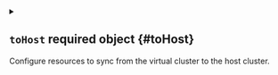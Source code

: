 
<details className="config-field" data-expandable="true">
<summary>

## `toHost` <span className="config-field-required" data-required="false">required</span> <span className="config-field-type">object</span> <span className="config-field-default"></span> <span className="config-field-enum"></span> {#toHost}

Configure resources to sync from the virtual cluster to the host cluster.

</summary>




<details className="config-field" data-expandable="true">
<summary>

### `pods` <span className="config-field-required" data-required="false">required</span> <span className="config-field-type">object</span> <span className="config-field-default"></span> <span className="config-field-enum"></span> {#toHost-pods}

Pods defines if pods created within the virtual cluster should get synced to the host cluster.

</summary>




<details className="config-field" data-expandable="false" open>
<summary>

#### `enabled` <span className="config-field-required" data-required="false">required</span> <span className="config-field-type">boolean</span> <span className="config-field-default">true</span> <span className="config-field-enum"></span> {#toHost-pods-enabled}

Enabled defines if pod syncing should be enabled.

</summary>



</details>



<details className="config-field" data-expandable="false" open>
<summary>

#### `translateImage` <span className="config-field-required" data-required="false">required</span> <span className="config-field-type">object</span> <span className="config-field-default">&#123;&#125;</span> <span className="config-field-enum"></span> {#toHost-pods-translateImage}

TranslateImage maps an image to another image that should be used instead. For example this can be used to rewrite
a certain image that is used within the virtual cluster to be another image on the host cluster

</summary>



</details>



<details className="config-field" data-expandable="false" open>
<summary>

#### `enforceTolerations` <span className="config-field-required" data-required="false">required</span> <span className="config-field-type">string[]</span> <span className="config-field-default">&#91;&#93;</span> <span className="config-field-enum"></span> {#toHost-pods-enforceTolerations}

EnforceTolerations will add the specified tolerations to all pods synced by the virtual cluster.

</summary>



</details>



<details className="config-field" data-expandable="false" open>
<summary>

#### `useSecretsForSATokens` <span className="config-field-required" data-required="false">required</span> <span className="config-field-type">boolean</span> <span className="config-field-default">false</span> <span className="config-field-enum"></span> {#toHost-pods-useSecretsForSATokens}

UseSecretsForSATokens will use secrets to save the generated service account tokens by virtual cluster instead of using a
pod annotation.

</summary>



</details>



<details className="config-field" data-expandable="false" open>
<summary>

#### `runtimeClassName` <span className="config-field-required" data-required="false">required</span> <span className="config-field-type">string</span> <span className="config-field-default"></span> <span className="config-field-enum"></span> {#toHost-pods-runtimeClassName}

RuntimeClassName is the runtime class to set for synced pods.

</summary>



</details>



<details className="config-field" data-expandable="false" open>
<summary>

#### `priorityClassName` <span className="config-field-required" data-required="false">required</span> <span className="config-field-type">string</span> <span className="config-field-default"></span> <span className="config-field-enum"></span> {#toHost-pods-priorityClassName}

PriorityClassName is the priority class to set for synced pods.

</summary>



</details>



<details className="config-field" data-expandable="true">
<summary>

#### `rewriteHosts` <span className="config-field-required" data-required="false">required</span> <span className="config-field-type">object</span> <span className="config-field-default"></span> <span className="config-field-enum"></span> {#toHost-pods-rewriteHosts}

RewriteHosts is a special option needed to rewrite statefulset containers to allow the correct FQDN. virtual cluster will add
a small container to each stateful set pod that will initially rewrite the /etc/hosts file to match the FQDN expected by
the virtual cluster.

</summary>




<details className="config-field" data-expandable="false" open>
<summary>

##### `enabled` <span className="config-field-required" data-required="false">required</span> <span className="config-field-type">boolean</span> <span className="config-field-default">true</span> <span className="config-field-enum"></span> {#toHost-pods-rewriteHosts-enabled}

Enabled specifies if rewriting stateful set pods should be enabled.

</summary>



</details>



<details className="config-field" data-expandable="true">
<summary>

##### `initContainer` <span className="config-field-required" data-required="false">required</span> <span className="config-field-type">object</span> <span className="config-field-default"></span> <span className="config-field-enum"></span> {#toHost-pods-rewriteHosts-initContainer}

InitContainer holds extra options for the init container used by vCluster to rewrite the FQDN for stateful set pods.

</summary>




<details className="config-field" data-expandable="true">
<summary>

##### `image` <span className="config-field-required" data-required="false">required</span> <span className="config-field-type">object</span> <span className="config-field-default"></span> <span className="config-field-enum"></span> {#toHost-pods-rewriteHosts-initContainer-image}

Image is the image virtual cluster should use to rewrite this FQDN.

</summary>




<details className="config-field" data-expandable="false" open>
<summary>

##### `registry` <span className="config-field-required" data-required="false">required</span> <span className="config-field-type">string</span> <span className="config-field-default">mirror.gcr.io</span> <span className="config-field-enum"></span> {#toHost-pods-rewriteHosts-initContainer-image-registry}

Registry is the registry of the container image, e.g. my-registry.com or ghcr.io. This setting can be globally
overridden via the controlPlane.advanced.defaultImageRegistry option. Empty means docker hub.

</summary>



</details>



<details className="config-field" data-expandable="false" open>
<summary>

##### `repository` <span className="config-field-required" data-required="false">required</span> <span className="config-field-type">string</span> <span className="config-field-default">library/alpine</span> <span className="config-field-enum"></span> {#toHost-pods-rewriteHosts-initContainer-image-repository}

Repository is the repository of the container image, e.g. my-repo/my-image

</summary>



</details>



<details className="config-field" data-expandable="false" open>
<summary>

##### `tag` <span className="config-field-required" data-required="false">required</span> <span className="config-field-type">string</span> <span className="config-field-default">3.20</span> <span className="config-field-enum"></span> {#toHost-pods-rewriteHosts-initContainer-image-tag}

Tag is the tag of the container image, and is the default version.

</summary>



</details>


</details>



<details className="config-field" data-expandable="true">
<summary>

##### `resources` <span className="config-field-required" data-required="false">required</span> <span className="config-field-type">object</span> <span className="config-field-default"></span> <span className="config-field-enum"></span> {#toHost-pods-rewriteHosts-initContainer-resources}

Resources are the resources that should be assigned to the init container for each stateful set init container.

</summary>




<details className="config-field" data-expandable="false" open>
<summary>

##### `limits` <span className="config-field-required" data-required="false">required</span> <span className="config-field-type">object</span> <span className="config-field-default">map&#91;cpu:30m memory:64Mi&#93;</span> <span className="config-field-enum"></span> {#toHost-pods-rewriteHosts-initContainer-resources-limits}

Limits are resource limits for the container

</summary>



</details>



<details className="config-field" data-expandable="false" open>
<summary>

##### `requests` <span className="config-field-required" data-required="false">required</span> <span className="config-field-type">object</span> <span className="config-field-default">map&#91;cpu:30m memory:64Mi&#93;</span> <span className="config-field-enum"></span> {#toHost-pods-rewriteHosts-initContainer-resources-requests}

Requests are minimal resources that will be consumed by the container

</summary>



</details>


</details>


</details>


</details>



<details className="config-field" data-expandable="true">
<summary>

#### `patches` <span className="config-field-required" data-required="false">required</span> <span className="config-field-type">object[]</span> <span className="config-field-default"></span> <span className="config-field-enum"></span> {#toHost-pods-patches}

Patches patch the resource according to the provided specification.

</summary>




<details className="config-field" data-expandable="false" open>
<summary>

##### `path` <span className="config-field-required" data-required="false">required</span> <span className="config-field-type">string</span> <span className="config-field-default"></span> <span className="config-field-enum"></span> {#toHost-pods-patches-path}

Path is the path within the patch to target. If the path is not found within the patch, the patch is not applied.

</summary>



</details>



<details className="config-field" data-expandable="false" open>
<summary>

##### `expression` <span className="config-field-required" data-required="false">required</span> <span className="config-field-type">string</span> <span className="config-field-default"></span> <span className="config-field-enum"></span> {#toHost-pods-patches-expression}

Expression transforms the value according to the given JavaScript expression.

</summary>



</details>



<details className="config-field" data-expandable="false" open>
<summary>

##### `reverseExpression` <span className="config-field-required" data-required="false">required</span> <span className="config-field-type">string</span> <span className="config-field-default"></span> <span className="config-field-enum"></span> {#toHost-pods-patches-reverseExpression}

ReverseExpression transforms the value according to the given JavaScript expression.

</summary>



</details>



<details className="config-field" data-expandable="true">
<summary>

##### `reference` <span className="config-field-required" data-required="false">required</span> <span className="config-field-type">object</span> <span className="config-field-default"></span> <span className="config-field-enum"></span> {#toHost-pods-patches-reference}

Reference treats the path value as a reference to another object and will rewrite it based on the chosen mode
automatically. In single-namespace mode this will translate the name to "vxxxxxxxxx" to avoid conflicts with
other names, in multi-namespace mode this will not translate the name.

</summary>




<details className="config-field" data-expandable="false" open>
<summary>

##### `apiVersion` <span className="config-field-required" data-required="false">required</span> <span className="config-field-type">string</span> <span className="config-field-default"></span> <span className="config-field-enum"></span> {#toHost-pods-patches-reference-apiVersion}

APIVersion is the apiVersion of the referenced object.

</summary>



</details>



<details className="config-field" data-expandable="false" open>
<summary>

##### `apiVersionPath` <span className="config-field-required" data-required="false">required</span> <span className="config-field-type">string</span> <span className="config-field-default"></span> <span className="config-field-enum"></span> {#toHost-pods-patches-reference-apiVersionPath}

APIVersionPath is optional relative path to use to determine the kind. If APIVersionPath is not found, will fallback to apiVersion.

</summary>



</details>



<details className="config-field" data-expandable="false" open>
<summary>

##### `kind` <span className="config-field-required" data-required="false">required</span> <span className="config-field-type">string</span> <span className="config-field-default"></span> <span className="config-field-enum"></span> {#toHost-pods-patches-reference-kind}

Kind is the kind of the referenced object.

</summary>



</details>



<details className="config-field" data-expandable="false" open>
<summary>

##### `kindPath` <span className="config-field-required" data-required="false">required</span> <span className="config-field-type">string</span> <span className="config-field-default"></span> <span className="config-field-enum"></span> {#toHost-pods-patches-reference-kindPath}

KindPath is the optional relative path to use to determine the kind. If KindPath is not found, will fallback to kind.

</summary>



</details>



<details className="config-field" data-expandable="false" open>
<summary>

##### `namePath` <span className="config-field-required" data-required="false">required</span> <span className="config-field-type">string</span> <span className="config-field-default"></span> <span className="config-field-enum"></span> {#toHost-pods-patches-reference-namePath}

NamePath is the optional relative path to the reference name within the object.

</summary>



</details>



<details className="config-field" data-expandable="false" open>
<summary>

##### `namespacePath` <span className="config-field-required" data-required="false">required</span> <span className="config-field-type">string</span> <span className="config-field-default"></span> <span className="config-field-enum"></span> {#toHost-pods-patches-reference-namespacePath}

NamespacePath is the optional relative path to the reference namespace within the object. If omitted or not found, namespacePath equals to the
metadata.namespace path of the object.

</summary>



</details>


</details>



<details className="config-field" data-expandable="true">
<summary>

##### `labels` <span className="config-field-required" data-required="false">required</span> <span className="config-field-type">object</span> <span className="config-field-default"></span> <span className="config-field-enum"></span> {#toHost-pods-patches-labels}

Labels treats the path value as a labels selector.

</summary>



</details>


</details>



<details className="config-field" data-expandable="true">
<summary>

#### `hybridScheduling` <span className="config-field-required" data-required="false">required</span> <span className="config-field-type">object</span> <span className="config-field-default"></span> <span className="config-field-enum"></span> {#toHost-pods-hybridScheduling}

HybridScheduling is used to enable and configure hybrid scheduling for pods in the virtual cluster.

</summary>




<details className="config-field" data-expandable="false" open>
<summary>

##### `enabled` <span className="config-field-required" data-required="false">required</span> <span className="config-field-type">boolean</span> <span className="config-field-default">false</span> <span className="config-field-enum"></span> {#toHost-pods-hybridScheduling-enabled}

Enabled specifies if hybrid scheduling is enabled.

</summary>



</details>



<details className="config-field" data-expandable="false" open>
<summary>

##### `hostSchedulers` <span className="config-field-required" data-required="false">required</span> <span className="config-field-type">string[]</span> <span className="config-field-default">&#91;&#93;</span> <span className="config-field-enum"></span> {#toHost-pods-hybridScheduling-hostSchedulers}

HostSchedulers is a list of schedulers that are deployed on the host cluster.

</summary>



</details>


</details>


</details>



<details className="config-field" data-expandable="true">
<summary>

### `secrets` <span className="config-field-required" data-required="false">required</span> <span className="config-field-type">object</span> <span className="config-field-default"></span> <span className="config-field-enum"></span> {#toHost-secrets}

Secrets defines if secrets created within the virtual cluster should get synced to the host cluster.

</summary>




<details className="config-field" data-expandable="false" open>
<summary>

#### `enabled` <span className="config-field-required" data-required="false">required</span> <span className="config-field-type">boolean</span> <span className="config-field-default">true</span> <span className="config-field-enum"></span> {#toHost-secrets-enabled}

Enabled defines if this option should be enabled.

</summary>



</details>



<details className="config-field" data-expandable="false" open>
<summary>

#### `all` <span className="config-field-required" data-required="false">required</span> <span className="config-field-type">boolean</span> <span className="config-field-default">false</span> <span className="config-field-enum"></span> {#toHost-secrets-all}

All defines if all resources of that type should get synced or only the necessary ones that are needed.

</summary>



</details>



<details className="config-field" data-expandable="true">
<summary>

#### `patches` <span className="config-field-required" data-required="false">required</span> <span className="config-field-type">object[]</span> <span className="config-field-default"></span> <span className="config-field-enum"></span> {#toHost-secrets-patches}

Patches patch the resource according to the provided specification.

</summary>




<details className="config-field" data-expandable="false" open>
<summary>

##### `path` <span className="config-field-required" data-required="false">required</span> <span className="config-field-type">string</span> <span className="config-field-default"></span> <span className="config-field-enum"></span> {#toHost-secrets-patches-path}

Path is the path within the patch to target. If the path is not found within the patch, the patch is not applied.

</summary>



</details>



<details className="config-field" data-expandable="false" open>
<summary>

##### `expression` <span className="config-field-required" data-required="false">required</span> <span className="config-field-type">string</span> <span className="config-field-default"></span> <span className="config-field-enum"></span> {#toHost-secrets-patches-expression}

Expression transforms the value according to the given JavaScript expression.

</summary>



</details>



<details className="config-field" data-expandable="false" open>
<summary>

##### `reverseExpression` <span className="config-field-required" data-required="false">required</span> <span className="config-field-type">string</span> <span className="config-field-default"></span> <span className="config-field-enum"></span> {#toHost-secrets-patches-reverseExpression}

ReverseExpression transforms the value according to the given JavaScript expression.

</summary>



</details>



<details className="config-field" data-expandable="true">
<summary>

##### `reference` <span className="config-field-required" data-required="false">required</span> <span className="config-field-type">object</span> <span className="config-field-default"></span> <span className="config-field-enum"></span> {#toHost-secrets-patches-reference}

Reference treats the path value as a reference to another object and will rewrite it based on the chosen mode
automatically. In single-namespace mode this will translate the name to "vxxxxxxxxx" to avoid conflicts with
other names, in multi-namespace mode this will not translate the name.

</summary>




<details className="config-field" data-expandable="false" open>
<summary>

##### `apiVersion` <span className="config-field-required" data-required="false">required</span> <span className="config-field-type">string</span> <span className="config-field-default"></span> <span className="config-field-enum"></span> {#toHost-secrets-patches-reference-apiVersion}

APIVersion is the apiVersion of the referenced object.

</summary>



</details>



<details className="config-field" data-expandable="false" open>
<summary>

##### `apiVersionPath` <span className="config-field-required" data-required="false">required</span> <span className="config-field-type">string</span> <span className="config-field-default"></span> <span className="config-field-enum"></span> {#toHost-secrets-patches-reference-apiVersionPath}

APIVersionPath is optional relative path to use to determine the kind. If APIVersionPath is not found, will fallback to apiVersion.

</summary>



</details>



<details className="config-field" data-expandable="false" open>
<summary>

##### `kind` <span className="config-field-required" data-required="false">required</span> <span className="config-field-type">string</span> <span className="config-field-default"></span> <span className="config-field-enum"></span> {#toHost-secrets-patches-reference-kind}

Kind is the kind of the referenced object.

</summary>



</details>



<details className="config-field" data-expandable="false" open>
<summary>

##### `kindPath` <span className="config-field-required" data-required="false">required</span> <span className="config-field-type">string</span> <span className="config-field-default"></span> <span className="config-field-enum"></span> {#toHost-secrets-patches-reference-kindPath}

KindPath is the optional relative path to use to determine the kind. If KindPath is not found, will fallback to kind.

</summary>



</details>



<details className="config-field" data-expandable="false" open>
<summary>

##### `namePath` <span className="config-field-required" data-required="false">required</span> <span className="config-field-type">string</span> <span className="config-field-default"></span> <span className="config-field-enum"></span> {#toHost-secrets-patches-reference-namePath}

NamePath is the optional relative path to the reference name within the object.

</summary>



</details>



<details className="config-field" data-expandable="false" open>
<summary>

##### `namespacePath` <span className="config-field-required" data-required="false">required</span> <span className="config-field-type">string</span> <span className="config-field-default"></span> <span className="config-field-enum"></span> {#toHost-secrets-patches-reference-namespacePath}

NamespacePath is the optional relative path to the reference namespace within the object. If omitted or not found, namespacePath equals to the
metadata.namespace path of the object.

</summary>



</details>


</details>



<details className="config-field" data-expandable="true">
<summary>

##### `labels` <span className="config-field-required" data-required="false">required</span> <span className="config-field-type">object</span> <span className="config-field-default"></span> <span className="config-field-enum"></span> {#toHost-secrets-patches-labels}

Labels treats the path value as a labels selector.

</summary>



</details>


</details>


</details>



<details className="config-field" data-expandable="true">
<summary>

### `configMaps` <span className="config-field-required" data-required="false">required</span> <span className="config-field-type">object</span> <span className="config-field-default"></span> <span className="config-field-enum"></span> {#toHost-configMaps}

ConfigMaps defines if config maps created within the virtual cluster should get synced to the host cluster.

</summary>




<details className="config-field" data-expandable="false" open>
<summary>

#### `enabled` <span className="config-field-required" data-required="false">required</span> <span className="config-field-type">boolean</span> <span className="config-field-default">true</span> <span className="config-field-enum"></span> {#toHost-configMaps-enabled}

Enabled defines if this option should be enabled.

</summary>



</details>



<details className="config-field" data-expandable="false" open>
<summary>

#### `all` <span className="config-field-required" data-required="false">required</span> <span className="config-field-type">boolean</span> <span className="config-field-default">false</span> <span className="config-field-enum"></span> {#toHost-configMaps-all}

All defines if all resources of that type should get synced or only the necessary ones that are needed.

</summary>



</details>



<details className="config-field" data-expandable="true">
<summary>

#### `patches` <span className="config-field-required" data-required="false">required</span> <span className="config-field-type">object[]</span> <span className="config-field-default"></span> <span className="config-field-enum"></span> {#toHost-configMaps-patches}

Patches patch the resource according to the provided specification.

</summary>




<details className="config-field" data-expandable="false" open>
<summary>

##### `path` <span className="config-field-required" data-required="false">required</span> <span className="config-field-type">string</span> <span className="config-field-default"></span> <span className="config-field-enum"></span> {#toHost-configMaps-patches-path}

Path is the path within the patch to target. If the path is not found within the patch, the patch is not applied.

</summary>



</details>



<details className="config-field" data-expandable="false" open>
<summary>

##### `expression` <span className="config-field-required" data-required="false">required</span> <span className="config-field-type">string</span> <span className="config-field-default"></span> <span className="config-field-enum"></span> {#toHost-configMaps-patches-expression}

Expression transforms the value according to the given JavaScript expression.

</summary>



</details>



<details className="config-field" data-expandable="false" open>
<summary>

##### `reverseExpression` <span className="config-field-required" data-required="false">required</span> <span className="config-field-type">string</span> <span className="config-field-default"></span> <span className="config-field-enum"></span> {#toHost-configMaps-patches-reverseExpression}

ReverseExpression transforms the value according to the given JavaScript expression.

</summary>



</details>



<details className="config-field" data-expandable="true">
<summary>

##### `reference` <span className="config-field-required" data-required="false">required</span> <span className="config-field-type">object</span> <span className="config-field-default"></span> <span className="config-field-enum"></span> {#toHost-configMaps-patches-reference}

Reference treats the path value as a reference to another object and will rewrite it based on the chosen mode
automatically. In single-namespace mode this will translate the name to "vxxxxxxxxx" to avoid conflicts with
other names, in multi-namespace mode this will not translate the name.

</summary>




<details className="config-field" data-expandable="false" open>
<summary>

##### `apiVersion` <span className="config-field-required" data-required="false">required</span> <span className="config-field-type">string</span> <span className="config-field-default"></span> <span className="config-field-enum"></span> {#toHost-configMaps-patches-reference-apiVersion}

APIVersion is the apiVersion of the referenced object.

</summary>



</details>



<details className="config-field" data-expandable="false" open>
<summary>

##### `apiVersionPath` <span className="config-field-required" data-required="false">required</span> <span className="config-field-type">string</span> <span className="config-field-default"></span> <span className="config-field-enum"></span> {#toHost-configMaps-patches-reference-apiVersionPath}

APIVersionPath is optional relative path to use to determine the kind. If APIVersionPath is not found, will fallback to apiVersion.

</summary>



</details>



<details className="config-field" data-expandable="false" open>
<summary>

##### `kind` <span className="config-field-required" data-required="false">required</span> <span className="config-field-type">string</span> <span className="config-field-default"></span> <span className="config-field-enum"></span> {#toHost-configMaps-patches-reference-kind}

Kind is the kind of the referenced object.

</summary>



</details>



<details className="config-field" data-expandable="false" open>
<summary>

##### `kindPath` <span className="config-field-required" data-required="false">required</span> <span className="config-field-type">string</span> <span className="config-field-default"></span> <span className="config-field-enum"></span> {#toHost-configMaps-patches-reference-kindPath}

KindPath is the optional relative path to use to determine the kind. If KindPath is not found, will fallback to kind.

</summary>



</details>



<details className="config-field" data-expandable="false" open>
<summary>

##### `namePath` <span className="config-field-required" data-required="false">required</span> <span className="config-field-type">string</span> <span className="config-field-default"></span> <span className="config-field-enum"></span> {#toHost-configMaps-patches-reference-namePath}

NamePath is the optional relative path to the reference name within the object.

</summary>



</details>



<details className="config-field" data-expandable="false" open>
<summary>

##### `namespacePath` <span className="config-field-required" data-required="false">required</span> <span className="config-field-type">string</span> <span className="config-field-default"></span> <span className="config-field-enum"></span> {#toHost-configMaps-patches-reference-namespacePath}

NamespacePath is the optional relative path to the reference namespace within the object. If omitted or not found, namespacePath equals to the
metadata.namespace path of the object.

</summary>



</details>


</details>



<details className="config-field" data-expandable="true">
<summary>

##### `labels` <span className="config-field-required" data-required="false">required</span> <span className="config-field-type">object</span> <span className="config-field-default"></span> <span className="config-field-enum"></span> {#toHost-configMaps-patches-labels}

Labels treats the path value as a labels selector.

</summary>



</details>


</details>


</details>



<details className="config-field" data-expandable="true">
<summary>

### `ingresses` <span className="config-field-required" data-required="false">required</span> <span className="config-field-type">object</span> <span className="config-field-default"></span> <span className="config-field-enum"></span> {#toHost-ingresses}

Ingresses defines if ingresses created within the virtual cluster should get synced to the host cluster.

</summary>




<details className="config-field" data-expandable="false" open>
<summary>

#### `enabled` <span className="config-field-required" data-required="false">required</span> <span className="config-field-type">boolean</span> <span className="config-field-default">false</span> <span className="config-field-enum"></span> {#toHost-ingresses-enabled}

Enabled defines if this option should be enabled.

</summary>



</details>



<details className="config-field" data-expandable="true">
<summary>

#### `patches` <span className="config-field-required" data-required="false">required</span> <span className="config-field-type">object[]</span> <span className="config-field-default"></span> <span className="config-field-enum"></span> {#toHost-ingresses-patches}

Patches patch the resource according to the provided specification.

</summary>




<details className="config-field" data-expandable="false" open>
<summary>

##### `path` <span className="config-field-required" data-required="false">required</span> <span className="config-field-type">string</span> <span className="config-field-default"></span> <span className="config-field-enum"></span> {#toHost-ingresses-patches-path}

Path is the path within the patch to target. If the path is not found within the patch, the patch is not applied.

</summary>



</details>



<details className="config-field" data-expandable="false" open>
<summary>

##### `expression` <span className="config-field-required" data-required="false">required</span> <span className="config-field-type">string</span> <span className="config-field-default"></span> <span className="config-field-enum"></span> {#toHost-ingresses-patches-expression}

Expression transforms the value according to the given JavaScript expression.

</summary>



</details>



<details className="config-field" data-expandable="false" open>
<summary>

##### `reverseExpression` <span className="config-field-required" data-required="false">required</span> <span className="config-field-type">string</span> <span className="config-field-default"></span> <span className="config-field-enum"></span> {#toHost-ingresses-patches-reverseExpression}

ReverseExpression transforms the value according to the given JavaScript expression.

</summary>



</details>



<details className="config-field" data-expandable="true">
<summary>

##### `reference` <span className="config-field-required" data-required="false">required</span> <span className="config-field-type">object</span> <span className="config-field-default"></span> <span className="config-field-enum"></span> {#toHost-ingresses-patches-reference}

Reference treats the path value as a reference to another object and will rewrite it based on the chosen mode
automatically. In single-namespace mode this will translate the name to "vxxxxxxxxx" to avoid conflicts with
other names, in multi-namespace mode this will not translate the name.

</summary>




<details className="config-field" data-expandable="false" open>
<summary>

##### `apiVersion` <span className="config-field-required" data-required="false">required</span> <span className="config-field-type">string</span> <span className="config-field-default"></span> <span className="config-field-enum"></span> {#toHost-ingresses-patches-reference-apiVersion}

APIVersion is the apiVersion of the referenced object.

</summary>



</details>



<details className="config-field" data-expandable="false" open>
<summary>

##### `apiVersionPath` <span className="config-field-required" data-required="false">required</span> <span className="config-field-type">string</span> <span className="config-field-default"></span> <span className="config-field-enum"></span> {#toHost-ingresses-patches-reference-apiVersionPath}

APIVersionPath is optional relative path to use to determine the kind. If APIVersionPath is not found, will fallback to apiVersion.

</summary>



</details>



<details className="config-field" data-expandable="false" open>
<summary>

##### `kind` <span className="config-field-required" data-required="false">required</span> <span className="config-field-type">string</span> <span className="config-field-default"></span> <span className="config-field-enum"></span> {#toHost-ingresses-patches-reference-kind}

Kind is the kind of the referenced object.

</summary>



</details>



<details className="config-field" data-expandable="false" open>
<summary>

##### `kindPath` <span className="config-field-required" data-required="false">required</span> <span className="config-field-type">string</span> <span className="config-field-default"></span> <span className="config-field-enum"></span> {#toHost-ingresses-patches-reference-kindPath}

KindPath is the optional relative path to use to determine the kind. If KindPath is not found, will fallback to kind.

</summary>



</details>



<details className="config-field" data-expandable="false" open>
<summary>

##### `namePath` <span className="config-field-required" data-required="false">required</span> <span className="config-field-type">string</span> <span className="config-field-default"></span> <span className="config-field-enum"></span> {#toHost-ingresses-patches-reference-namePath}

NamePath is the optional relative path to the reference name within the object.

</summary>



</details>



<details className="config-field" data-expandable="false" open>
<summary>

##### `namespacePath` <span className="config-field-required" data-required="false">required</span> <span className="config-field-type">string</span> <span className="config-field-default"></span> <span className="config-field-enum"></span> {#toHost-ingresses-patches-reference-namespacePath}

NamespacePath is the optional relative path to the reference namespace within the object. If omitted or not found, namespacePath equals to the
metadata.namespace path of the object.

</summary>



</details>


</details>



<details className="config-field" data-expandable="true">
<summary>

##### `labels` <span className="config-field-required" data-required="false">required</span> <span className="config-field-type">object</span> <span className="config-field-default"></span> <span className="config-field-enum"></span> {#toHost-ingresses-patches-labels}

Labels treats the path value as a labels selector.

</summary>



</details>


</details>


</details>



<details className="config-field" data-expandable="true">
<summary>

### `services` <span className="config-field-required" data-required="false">required</span> <span className="config-field-type">object</span> <span className="config-field-default"></span> <span className="config-field-enum"></span> {#toHost-services}

Services defines if services created within the virtual cluster should get synced to the host cluster.

</summary>




<details className="config-field" data-expandable="false" open>
<summary>

#### `enabled` <span className="config-field-required" data-required="false">required</span> <span className="config-field-type">boolean</span> <span className="config-field-default">true</span> <span className="config-field-enum"></span> {#toHost-services-enabled}

Enabled defines if this option should be enabled.

</summary>



</details>



<details className="config-field" data-expandable="true">
<summary>

#### `patches` <span className="config-field-required" data-required="false">required</span> <span className="config-field-type">object[]</span> <span className="config-field-default"></span> <span className="config-field-enum"></span> {#toHost-services-patches}

Patches patch the resource according to the provided specification.

</summary>




<details className="config-field" data-expandable="false" open>
<summary>

##### `path` <span className="config-field-required" data-required="false">required</span> <span className="config-field-type">string</span> <span className="config-field-default"></span> <span className="config-field-enum"></span> {#toHost-services-patches-path}

Path is the path within the patch to target. If the path is not found within the patch, the patch is not applied.

</summary>



</details>



<details className="config-field" data-expandable="false" open>
<summary>

##### `expression` <span className="config-field-required" data-required="false">required</span> <span className="config-field-type">string</span> <span className="config-field-default"></span> <span className="config-field-enum"></span> {#toHost-services-patches-expression}

Expression transforms the value according to the given JavaScript expression.

</summary>



</details>



<details className="config-field" data-expandable="false" open>
<summary>

##### `reverseExpression` <span className="config-field-required" data-required="false">required</span> <span className="config-field-type">string</span> <span className="config-field-default"></span> <span className="config-field-enum"></span> {#toHost-services-patches-reverseExpression}

ReverseExpression transforms the value according to the given JavaScript expression.

</summary>



</details>



<details className="config-field" data-expandable="true">
<summary>

##### `reference` <span className="config-field-required" data-required="false">required</span> <span className="config-field-type">object</span> <span className="config-field-default"></span> <span className="config-field-enum"></span> {#toHost-services-patches-reference}

Reference treats the path value as a reference to another object and will rewrite it based on the chosen mode
automatically. In single-namespace mode this will translate the name to "vxxxxxxxxx" to avoid conflicts with
other names, in multi-namespace mode this will not translate the name.

</summary>




<details className="config-field" data-expandable="false" open>
<summary>

##### `apiVersion` <span className="config-field-required" data-required="false">required</span> <span className="config-field-type">string</span> <span className="config-field-default"></span> <span className="config-field-enum"></span> {#toHost-services-patches-reference-apiVersion}

APIVersion is the apiVersion of the referenced object.

</summary>



</details>



<details className="config-field" data-expandable="false" open>
<summary>

##### `apiVersionPath` <span className="config-field-required" data-required="false">required</span> <span className="config-field-type">string</span> <span className="config-field-default"></span> <span className="config-field-enum"></span> {#toHost-services-patches-reference-apiVersionPath}

APIVersionPath is optional relative path to use to determine the kind. If APIVersionPath is not found, will fallback to apiVersion.

</summary>



</details>



<details className="config-field" data-expandable="false" open>
<summary>

##### `kind` <span className="config-field-required" data-required="false">required</span> <span className="config-field-type">string</span> <span className="config-field-default"></span> <span className="config-field-enum"></span> {#toHost-services-patches-reference-kind}

Kind is the kind of the referenced object.

</summary>



</details>



<details className="config-field" data-expandable="false" open>
<summary>

##### `kindPath` <span className="config-field-required" data-required="false">required</span> <span className="config-field-type">string</span> <span className="config-field-default"></span> <span className="config-field-enum"></span> {#toHost-services-patches-reference-kindPath}

KindPath is the optional relative path to use to determine the kind. If KindPath is not found, will fallback to kind.

</summary>



</details>



<details className="config-field" data-expandable="false" open>
<summary>

##### `namePath` <span className="config-field-required" data-required="false">required</span> <span className="config-field-type">string</span> <span className="config-field-default"></span> <span className="config-field-enum"></span> {#toHost-services-patches-reference-namePath}

NamePath is the optional relative path to the reference name within the object.

</summary>



</details>



<details className="config-field" data-expandable="false" open>
<summary>

##### `namespacePath` <span className="config-field-required" data-required="false">required</span> <span className="config-field-type">string</span> <span className="config-field-default"></span> <span className="config-field-enum"></span> {#toHost-services-patches-reference-namespacePath}

NamespacePath is the optional relative path to the reference namespace within the object. If omitted or not found, namespacePath equals to the
metadata.namespace path of the object.

</summary>



</details>


</details>



<details className="config-field" data-expandable="true">
<summary>

##### `labels` <span className="config-field-required" data-required="false">required</span> <span className="config-field-type">object</span> <span className="config-field-default"></span> <span className="config-field-enum"></span> {#toHost-services-patches-labels}

Labels treats the path value as a labels selector.

</summary>



</details>


</details>


</details>



<details className="config-field" data-expandable="true">
<summary>

### `endpoints` <span className="config-field-required" data-required="false">required</span> <span className="config-field-type">object</span> <span className="config-field-default"></span> <span className="config-field-enum"></span> {#toHost-endpoints}

Endpoints defines if endpoints created within the virtual cluster should get synced to the host cluster.

</summary>




<details className="config-field" data-expandable="false" open>
<summary>

#### `enabled` <span className="config-field-required" data-required="false">required</span> <span className="config-field-type">boolean</span> <span className="config-field-default">true</span> <span className="config-field-enum"></span> {#toHost-endpoints-enabled}

Enabled defines if this option should be enabled.

</summary>



</details>



<details className="config-field" data-expandable="true">
<summary>

#### `patches` <span className="config-field-required" data-required="false">required</span> <span className="config-field-type">object[]</span> <span className="config-field-default"></span> <span className="config-field-enum"></span> {#toHost-endpoints-patches}

Patches patch the resource according to the provided specification.

</summary>




<details className="config-field" data-expandable="false" open>
<summary>

##### `path` <span className="config-field-required" data-required="false">required</span> <span className="config-field-type">string</span> <span className="config-field-default"></span> <span className="config-field-enum"></span> {#toHost-endpoints-patches-path}

Path is the path within the patch to target. If the path is not found within the patch, the patch is not applied.

</summary>



</details>



<details className="config-field" data-expandable="false" open>
<summary>

##### `expression` <span className="config-field-required" data-required="false">required</span> <span className="config-field-type">string</span> <span className="config-field-default"></span> <span className="config-field-enum"></span> {#toHost-endpoints-patches-expression}

Expression transforms the value according to the given JavaScript expression.

</summary>



</details>



<details className="config-field" data-expandable="false" open>
<summary>

##### `reverseExpression` <span className="config-field-required" data-required="false">required</span> <span className="config-field-type">string</span> <span className="config-field-default"></span> <span className="config-field-enum"></span> {#toHost-endpoints-patches-reverseExpression}

ReverseExpression transforms the value according to the given JavaScript expression.

</summary>



</details>



<details className="config-field" data-expandable="true">
<summary>

##### `reference` <span className="config-field-required" data-required="false">required</span> <span className="config-field-type">object</span> <span className="config-field-default"></span> <span className="config-field-enum"></span> {#toHost-endpoints-patches-reference}

Reference treats the path value as a reference to another object and will rewrite it based on the chosen mode
automatically. In single-namespace mode this will translate the name to "vxxxxxxxxx" to avoid conflicts with
other names, in multi-namespace mode this will not translate the name.

</summary>




<details className="config-field" data-expandable="false" open>
<summary>

##### `apiVersion` <span className="config-field-required" data-required="false">required</span> <span className="config-field-type">string</span> <span className="config-field-default"></span> <span className="config-field-enum"></span> {#toHost-endpoints-patches-reference-apiVersion}

APIVersion is the apiVersion of the referenced object.

</summary>



</details>



<details className="config-field" data-expandable="false" open>
<summary>

##### `apiVersionPath` <span className="config-field-required" data-required="false">required</span> <span className="config-field-type">string</span> <span className="config-field-default"></span> <span className="config-field-enum"></span> {#toHost-endpoints-patches-reference-apiVersionPath}

APIVersionPath is optional relative path to use to determine the kind. If APIVersionPath is not found, will fallback to apiVersion.

</summary>



</details>



<details className="config-field" data-expandable="false" open>
<summary>

##### `kind` <span className="config-field-required" data-required="false">required</span> <span className="config-field-type">string</span> <span className="config-field-default"></span> <span className="config-field-enum"></span> {#toHost-endpoints-patches-reference-kind}

Kind is the kind of the referenced object.

</summary>



</details>



<details className="config-field" data-expandable="false" open>
<summary>

##### `kindPath` <span className="config-field-required" data-required="false">required</span> <span className="config-field-type">string</span> <span className="config-field-default"></span> <span className="config-field-enum"></span> {#toHost-endpoints-patches-reference-kindPath}

KindPath is the optional relative path to use to determine the kind. If KindPath is not found, will fallback to kind.

</summary>



</details>



<details className="config-field" data-expandable="false" open>
<summary>

##### `namePath` <span className="config-field-required" data-required="false">required</span> <span className="config-field-type">string</span> <span className="config-field-default"></span> <span className="config-field-enum"></span> {#toHost-endpoints-patches-reference-namePath}

NamePath is the optional relative path to the reference name within the object.

</summary>



</details>



<details className="config-field" data-expandable="false" open>
<summary>

##### `namespacePath` <span className="config-field-required" data-required="false">required</span> <span className="config-field-type">string</span> <span className="config-field-default"></span> <span className="config-field-enum"></span> {#toHost-endpoints-patches-reference-namespacePath}

NamespacePath is the optional relative path to the reference namespace within the object. If omitted or not found, namespacePath equals to the
metadata.namespace path of the object.

</summary>



</details>


</details>



<details className="config-field" data-expandable="true">
<summary>

##### `labels` <span className="config-field-required" data-required="false">required</span> <span className="config-field-type">object</span> <span className="config-field-default"></span> <span className="config-field-enum"></span> {#toHost-endpoints-patches-labels}

Labels treats the path value as a labels selector.

</summary>



</details>


</details>


</details>



<details className="config-field" data-expandable="true">
<summary>

### `networkPolicies` <span className="config-field-required" data-required="false">required</span> <span className="config-field-type">object</span> <span className="config-field-default"></span> <span className="config-field-enum"></span> {#toHost-networkPolicies}

NetworkPolicies defines if network policies created within the virtual cluster should get synced to the host cluster.

</summary>




<details className="config-field" data-expandable="false" open>
<summary>

#### `enabled` <span className="config-field-required" data-required="false">required</span> <span className="config-field-type">boolean</span> <span className="config-field-default">false</span> <span className="config-field-enum"></span> {#toHost-networkPolicies-enabled}

Enabled defines if this option should be enabled.

</summary>



</details>



<details className="config-field" data-expandable="true">
<summary>

#### `patches` <span className="config-field-required" data-required="false">required</span> <span className="config-field-type">object[]</span> <span className="config-field-default"></span> <span className="config-field-enum"></span> {#toHost-networkPolicies-patches}

Patches patch the resource according to the provided specification.

</summary>




<details className="config-field" data-expandable="false" open>
<summary>

##### `path` <span className="config-field-required" data-required="false">required</span> <span className="config-field-type">string</span> <span className="config-field-default"></span> <span className="config-field-enum"></span> {#toHost-networkPolicies-patches-path}

Path is the path within the patch to target. If the path is not found within the patch, the patch is not applied.

</summary>



</details>



<details className="config-field" data-expandable="false" open>
<summary>

##### `expression` <span className="config-field-required" data-required="false">required</span> <span className="config-field-type">string</span> <span className="config-field-default"></span> <span className="config-field-enum"></span> {#toHost-networkPolicies-patches-expression}

Expression transforms the value according to the given JavaScript expression.

</summary>



</details>



<details className="config-field" data-expandable="false" open>
<summary>

##### `reverseExpression` <span className="config-field-required" data-required="false">required</span> <span className="config-field-type">string</span> <span className="config-field-default"></span> <span className="config-field-enum"></span> {#toHost-networkPolicies-patches-reverseExpression}

ReverseExpression transforms the value according to the given JavaScript expression.

</summary>



</details>



<details className="config-field" data-expandable="true">
<summary>

##### `reference` <span className="config-field-required" data-required="false">required</span> <span className="config-field-type">object</span> <span className="config-field-default"></span> <span className="config-field-enum"></span> {#toHost-networkPolicies-patches-reference}

Reference treats the path value as a reference to another object and will rewrite it based on the chosen mode
automatically. In single-namespace mode this will translate the name to "vxxxxxxxxx" to avoid conflicts with
other names, in multi-namespace mode this will not translate the name.

</summary>




<details className="config-field" data-expandable="false" open>
<summary>

##### `apiVersion` <span className="config-field-required" data-required="false">required</span> <span className="config-field-type">string</span> <span className="config-field-default"></span> <span className="config-field-enum"></span> {#toHost-networkPolicies-patches-reference-apiVersion}

APIVersion is the apiVersion of the referenced object.

</summary>



</details>



<details className="config-field" data-expandable="false" open>
<summary>

##### `apiVersionPath` <span className="config-field-required" data-required="false">required</span> <span className="config-field-type">string</span> <span className="config-field-default"></span> <span className="config-field-enum"></span> {#toHost-networkPolicies-patches-reference-apiVersionPath}

APIVersionPath is optional relative path to use to determine the kind. If APIVersionPath is not found, will fallback to apiVersion.

</summary>



</details>



<details className="config-field" data-expandable="false" open>
<summary>

##### `kind` <span className="config-field-required" data-required="false">required</span> <span className="config-field-type">string</span> <span className="config-field-default"></span> <span className="config-field-enum"></span> {#toHost-networkPolicies-patches-reference-kind}

Kind is the kind of the referenced object.

</summary>



</details>



<details className="config-field" data-expandable="false" open>
<summary>

##### `kindPath` <span className="config-field-required" data-required="false">required</span> <span className="config-field-type">string</span> <span className="config-field-default"></span> <span className="config-field-enum"></span> {#toHost-networkPolicies-patches-reference-kindPath}

KindPath is the optional relative path to use to determine the kind. If KindPath is not found, will fallback to kind.

</summary>



</details>



<details className="config-field" data-expandable="false" open>
<summary>

##### `namePath` <span className="config-field-required" data-required="false">required</span> <span className="config-field-type">string</span> <span className="config-field-default"></span> <span className="config-field-enum"></span> {#toHost-networkPolicies-patches-reference-namePath}

NamePath is the optional relative path to the reference name within the object.

</summary>



</details>



<details className="config-field" data-expandable="false" open>
<summary>

##### `namespacePath` <span className="config-field-required" data-required="false">required</span> <span className="config-field-type">string</span> <span className="config-field-default"></span> <span className="config-field-enum"></span> {#toHost-networkPolicies-patches-reference-namespacePath}

NamespacePath is the optional relative path to the reference namespace within the object. If omitted or not found, namespacePath equals to the
metadata.namespace path of the object.

</summary>



</details>


</details>



<details className="config-field" data-expandable="true">
<summary>

##### `labels` <span className="config-field-required" data-required="false">required</span> <span className="config-field-type">object</span> <span className="config-field-default"></span> <span className="config-field-enum"></span> {#toHost-networkPolicies-patches-labels}

Labels treats the path value as a labels selector.

</summary>



</details>


</details>


</details>



<details className="config-field" data-expandable="true">
<summary>

### `persistentVolumeClaims` <span className="config-field-required" data-required="false">required</span> <span className="config-field-type">object</span> <span className="config-field-default"></span> <span className="config-field-enum"></span> {#toHost-persistentVolumeClaims}

PersistentVolumeClaims defines if persistent volume claims created within the virtual cluster should get synced to the host cluster.

</summary>




<details className="config-field" data-expandable="false" open>
<summary>

#### `enabled` <span className="config-field-required" data-required="false">required</span> <span className="config-field-type">boolean</span> <span className="config-field-default">true</span> <span className="config-field-enum"></span> {#toHost-persistentVolumeClaims-enabled}

Enabled defines if this option should be enabled.

</summary>



</details>



<details className="config-field" data-expandable="true">
<summary>

#### `patches` <span className="config-field-required" data-required="false">required</span> <span className="config-field-type">object[]</span> <span className="config-field-default"></span> <span className="config-field-enum"></span> {#toHost-persistentVolumeClaims-patches}

Patches patch the resource according to the provided specification.

</summary>




<details className="config-field" data-expandable="false" open>
<summary>

##### `path` <span className="config-field-required" data-required="false">required</span> <span className="config-field-type">string</span> <span className="config-field-default"></span> <span className="config-field-enum"></span> {#toHost-persistentVolumeClaims-patches-path}

Path is the path within the patch to target. If the path is not found within the patch, the patch is not applied.

</summary>



</details>



<details className="config-field" data-expandable="false" open>
<summary>

##### `expression` <span className="config-field-required" data-required="false">required</span> <span className="config-field-type">string</span> <span className="config-field-default"></span> <span className="config-field-enum"></span> {#toHost-persistentVolumeClaims-patches-expression}

Expression transforms the value according to the given JavaScript expression.

</summary>



</details>



<details className="config-field" data-expandable="false" open>
<summary>

##### `reverseExpression` <span className="config-field-required" data-required="false">required</span> <span className="config-field-type">string</span> <span className="config-field-default"></span> <span className="config-field-enum"></span> {#toHost-persistentVolumeClaims-patches-reverseExpression}

ReverseExpression transforms the value according to the given JavaScript expression.

</summary>



</details>



<details className="config-field" data-expandable="true">
<summary>

##### `reference` <span className="config-field-required" data-required="false">required</span> <span className="config-field-type">object</span> <span className="config-field-default"></span> <span className="config-field-enum"></span> {#toHost-persistentVolumeClaims-patches-reference}

Reference treats the path value as a reference to another object and will rewrite it based on the chosen mode
automatically. In single-namespace mode this will translate the name to "vxxxxxxxxx" to avoid conflicts with
other names, in multi-namespace mode this will not translate the name.

</summary>




<details className="config-field" data-expandable="false" open>
<summary>

##### `apiVersion` <span className="config-field-required" data-required="false">required</span> <span className="config-field-type">string</span> <span className="config-field-default"></span> <span className="config-field-enum"></span> {#toHost-persistentVolumeClaims-patches-reference-apiVersion}

APIVersion is the apiVersion of the referenced object.

</summary>



</details>



<details className="config-field" data-expandable="false" open>
<summary>

##### `apiVersionPath` <span className="config-field-required" data-required="false">required</span> <span className="config-field-type">string</span> <span className="config-field-default"></span> <span className="config-field-enum"></span> {#toHost-persistentVolumeClaims-patches-reference-apiVersionPath}

APIVersionPath is optional relative path to use to determine the kind. If APIVersionPath is not found, will fallback to apiVersion.

</summary>



</details>



<details className="config-field" data-expandable="false" open>
<summary>

##### `kind` <span className="config-field-required" data-required="false">required</span> <span className="config-field-type">string</span> <span className="config-field-default"></span> <span className="config-field-enum"></span> {#toHost-persistentVolumeClaims-patches-reference-kind}

Kind is the kind of the referenced object.

</summary>



</details>



<details className="config-field" data-expandable="false" open>
<summary>

##### `kindPath` <span className="config-field-required" data-required="false">required</span> <span className="config-field-type">string</span> <span className="config-field-default"></span> <span className="config-field-enum"></span> {#toHost-persistentVolumeClaims-patches-reference-kindPath}

KindPath is the optional relative path to use to determine the kind. If KindPath is not found, will fallback to kind.

</summary>



</details>



<details className="config-field" data-expandable="false" open>
<summary>

##### `namePath` <span className="config-field-required" data-required="false">required</span> <span className="config-field-type">string</span> <span className="config-field-default"></span> <span className="config-field-enum"></span> {#toHost-persistentVolumeClaims-patches-reference-namePath}

NamePath is the optional relative path to the reference name within the object.

</summary>



</details>



<details className="config-field" data-expandable="false" open>
<summary>

##### `namespacePath` <span className="config-field-required" data-required="false">required</span> <span className="config-field-type">string</span> <span className="config-field-default"></span> <span className="config-field-enum"></span> {#toHost-persistentVolumeClaims-patches-reference-namespacePath}

NamespacePath is the optional relative path to the reference namespace within the object. If omitted or not found, namespacePath equals to the
metadata.namespace path of the object.

</summary>



</details>


</details>



<details className="config-field" data-expandable="true">
<summary>

##### `labels` <span className="config-field-required" data-required="false">required</span> <span className="config-field-type">object</span> <span className="config-field-default"></span> <span className="config-field-enum"></span> {#toHost-persistentVolumeClaims-patches-labels}

Labels treats the path value as a labels selector.

</summary>



</details>


</details>


</details>



<details className="config-field" data-expandable="true">
<summary>

### `persistentVolumes` <span className="config-field-required" data-required="false">required</span> <span className="config-field-type">object</span> <span className="config-field-default"></span> <span className="config-field-enum"></span> {#toHost-persistentVolumes}

PersistentVolumes defines if persistent volumes created within the virtual cluster should get synced to the host cluster.

</summary>




<details className="config-field" data-expandable="false" open>
<summary>

#### `enabled` <span className="config-field-required" data-required="false">required</span> <span className="config-field-type">boolean</span> <span className="config-field-default">false</span> <span className="config-field-enum"></span> {#toHost-persistentVolumes-enabled}

Enabled defines if this option should be enabled.

</summary>



</details>



<details className="config-field" data-expandable="true">
<summary>

#### `patches` <span className="config-field-required" data-required="false">required</span> <span className="config-field-type">object[]</span> <span className="config-field-default"></span> <span className="config-field-enum"></span> {#toHost-persistentVolumes-patches}

Patches patch the resource according to the provided specification.

</summary>




<details className="config-field" data-expandable="false" open>
<summary>

##### `path` <span className="config-field-required" data-required="false">required</span> <span className="config-field-type">string</span> <span className="config-field-default"></span> <span className="config-field-enum"></span> {#toHost-persistentVolumes-patches-path}

Path is the path within the patch to target. If the path is not found within the patch, the patch is not applied.

</summary>



</details>



<details className="config-field" data-expandable="false" open>
<summary>

##### `expression` <span className="config-field-required" data-required="false">required</span> <span className="config-field-type">string</span> <span className="config-field-default"></span> <span className="config-field-enum"></span> {#toHost-persistentVolumes-patches-expression}

Expression transforms the value according to the given JavaScript expression.

</summary>



</details>



<details className="config-field" data-expandable="false" open>
<summary>

##### `reverseExpression` <span className="config-field-required" data-required="false">required</span> <span className="config-field-type">string</span> <span className="config-field-default"></span> <span className="config-field-enum"></span> {#toHost-persistentVolumes-patches-reverseExpression}

ReverseExpression transforms the value according to the given JavaScript expression.

</summary>



</details>



<details className="config-field" data-expandable="true">
<summary>

##### `reference` <span className="config-field-required" data-required="false">required</span> <span className="config-field-type">object</span> <span className="config-field-default"></span> <span className="config-field-enum"></span> {#toHost-persistentVolumes-patches-reference}

Reference treats the path value as a reference to another object and will rewrite it based on the chosen mode
automatically. In single-namespace mode this will translate the name to "vxxxxxxxxx" to avoid conflicts with
other names, in multi-namespace mode this will not translate the name.

</summary>




<details className="config-field" data-expandable="false" open>
<summary>

##### `apiVersion` <span className="config-field-required" data-required="false">required</span> <span className="config-field-type">string</span> <span className="config-field-default"></span> <span className="config-field-enum"></span> {#toHost-persistentVolumes-patches-reference-apiVersion}

APIVersion is the apiVersion of the referenced object.

</summary>



</details>



<details className="config-field" data-expandable="false" open>
<summary>

##### `apiVersionPath` <span className="config-field-required" data-required="false">required</span> <span className="config-field-type">string</span> <span className="config-field-default"></span> <span className="config-field-enum"></span> {#toHost-persistentVolumes-patches-reference-apiVersionPath}

APIVersionPath is optional relative path to use to determine the kind. If APIVersionPath is not found, will fallback to apiVersion.

</summary>



</details>



<details className="config-field" data-expandable="false" open>
<summary>

##### `kind` <span className="config-field-required" data-required="false">required</span> <span className="config-field-type">string</span> <span className="config-field-default"></span> <span className="config-field-enum"></span> {#toHost-persistentVolumes-patches-reference-kind}

Kind is the kind of the referenced object.

</summary>



</details>



<details className="config-field" data-expandable="false" open>
<summary>

##### `kindPath` <span className="config-field-required" data-required="false">required</span> <span className="config-field-type">string</span> <span className="config-field-default"></span> <span className="config-field-enum"></span> {#toHost-persistentVolumes-patches-reference-kindPath}

KindPath is the optional relative path to use to determine the kind. If KindPath is not found, will fallback to kind.

</summary>



</details>



<details className="config-field" data-expandable="false" open>
<summary>

##### `namePath` <span className="config-field-required" data-required="false">required</span> <span className="config-field-type">string</span> <span className="config-field-default"></span> <span className="config-field-enum"></span> {#toHost-persistentVolumes-patches-reference-namePath}

NamePath is the optional relative path to the reference name within the object.

</summary>



</details>



<details className="config-field" data-expandable="false" open>
<summary>

##### `namespacePath` <span className="config-field-required" data-required="false">required</span> <span className="config-field-type">string</span> <span className="config-field-default"></span> <span className="config-field-enum"></span> {#toHost-persistentVolumes-patches-reference-namespacePath}

NamespacePath is the optional relative path to the reference namespace within the object. If omitted or not found, namespacePath equals to the
metadata.namespace path of the object.

</summary>



</details>


</details>



<details className="config-field" data-expandable="true">
<summary>

##### `labels` <span className="config-field-required" data-required="false">required</span> <span className="config-field-type">object</span> <span className="config-field-default"></span> <span className="config-field-enum"></span> {#toHost-persistentVolumes-patches-labels}

Labels treats the path value as a labels selector.

</summary>



</details>


</details>


</details>



<details className="config-field" data-expandable="true">
<summary>

### `volumeSnapshots` <span className="config-field-required" data-required="false">required</span> <span className="config-field-type">object</span> <span className="config-field-default"></span> <span className="config-field-enum"></span> {#toHost-volumeSnapshots}

VolumeSnapshots defines if volume snapshots created within the virtual cluster should get synced to the host cluster.

</summary>




<details className="config-field" data-expandable="false" open>
<summary>

#### `enabled` <span className="config-field-required" data-required="false">required</span> <span className="config-field-type">boolean</span> <span className="config-field-default">false</span> <span className="config-field-enum"></span> {#toHost-volumeSnapshots-enabled}

Enabled defines if this option should be enabled.

</summary>



</details>



<details className="config-field" data-expandable="true">
<summary>

#### `patches` <span className="config-field-required" data-required="false">required</span> <span className="config-field-type">object[]</span> <span className="config-field-default"></span> <span className="config-field-enum"></span> {#toHost-volumeSnapshots-patches}

Patches patch the resource according to the provided specification.

</summary>




<details className="config-field" data-expandable="false" open>
<summary>

##### `path` <span className="config-field-required" data-required="false">required</span> <span className="config-field-type">string</span> <span className="config-field-default"></span> <span className="config-field-enum"></span> {#toHost-volumeSnapshots-patches-path}

Path is the path within the patch to target. If the path is not found within the patch, the patch is not applied.

</summary>



</details>



<details className="config-field" data-expandable="false" open>
<summary>

##### `expression` <span className="config-field-required" data-required="false">required</span> <span className="config-field-type">string</span> <span className="config-field-default"></span> <span className="config-field-enum"></span> {#toHost-volumeSnapshots-patches-expression}

Expression transforms the value according to the given JavaScript expression.

</summary>



</details>



<details className="config-field" data-expandable="false" open>
<summary>

##### `reverseExpression` <span className="config-field-required" data-required="false">required</span> <span className="config-field-type">string</span> <span className="config-field-default"></span> <span className="config-field-enum"></span> {#toHost-volumeSnapshots-patches-reverseExpression}

ReverseExpression transforms the value according to the given JavaScript expression.

</summary>



</details>



<details className="config-field" data-expandable="true">
<summary>

##### `reference` <span className="config-field-required" data-required="false">required</span> <span className="config-field-type">object</span> <span className="config-field-default"></span> <span className="config-field-enum"></span> {#toHost-volumeSnapshots-patches-reference}

Reference treats the path value as a reference to another object and will rewrite it based on the chosen mode
automatically. In single-namespace mode this will translate the name to "vxxxxxxxxx" to avoid conflicts with
other names, in multi-namespace mode this will not translate the name.

</summary>




<details className="config-field" data-expandable="false" open>
<summary>

##### `apiVersion` <span className="config-field-required" data-required="false">required</span> <span className="config-field-type">string</span> <span className="config-field-default"></span> <span className="config-field-enum"></span> {#toHost-volumeSnapshots-patches-reference-apiVersion}

APIVersion is the apiVersion of the referenced object.

</summary>



</details>



<details className="config-field" data-expandable="false" open>
<summary>

##### `apiVersionPath` <span className="config-field-required" data-required="false">required</span> <span className="config-field-type">string</span> <span className="config-field-default"></span> <span className="config-field-enum"></span> {#toHost-volumeSnapshots-patches-reference-apiVersionPath}

APIVersionPath is optional relative path to use to determine the kind. If APIVersionPath is not found, will fallback to apiVersion.

</summary>



</details>



<details className="config-field" data-expandable="false" open>
<summary>

##### `kind` <span className="config-field-required" data-required="false">required</span> <span className="config-field-type">string</span> <span className="config-field-default"></span> <span className="config-field-enum"></span> {#toHost-volumeSnapshots-patches-reference-kind}

Kind is the kind of the referenced object.

</summary>



</details>



<details className="config-field" data-expandable="false" open>
<summary>

##### `kindPath` <span className="config-field-required" data-required="false">required</span> <span className="config-field-type">string</span> <span className="config-field-default"></span> <span className="config-field-enum"></span> {#toHost-volumeSnapshots-patches-reference-kindPath}

KindPath is the optional relative path to use to determine the kind. If KindPath is not found, will fallback to kind.

</summary>



</details>



<details className="config-field" data-expandable="false" open>
<summary>

##### `namePath` <span className="config-field-required" data-required="false">required</span> <span className="config-field-type">string</span> <span className="config-field-default"></span> <span className="config-field-enum"></span> {#toHost-volumeSnapshots-patches-reference-namePath}

NamePath is the optional relative path to the reference name within the object.

</summary>



</details>



<details className="config-field" data-expandable="false" open>
<summary>

##### `namespacePath` <span className="config-field-required" data-required="false">required</span> <span className="config-field-type">string</span> <span className="config-field-default"></span> <span className="config-field-enum"></span> {#toHost-volumeSnapshots-patches-reference-namespacePath}

NamespacePath is the optional relative path to the reference namespace within the object. If omitted or not found, namespacePath equals to the
metadata.namespace path of the object.

</summary>



</details>


</details>



<details className="config-field" data-expandable="true">
<summary>

##### `labels` <span className="config-field-required" data-required="false">required</span> <span className="config-field-type">object</span> <span className="config-field-default"></span> <span className="config-field-enum"></span> {#toHost-volumeSnapshots-patches-labels}

Labels treats the path value as a labels selector.

</summary>



</details>


</details>


</details>



<details className="config-field" data-expandable="true">
<summary>

### `volumeSnapshotContents` <span className="config-field-required" data-required="false">required</span> <span className="config-field-type">object</span> <span className="config-field-default"></span> <span className="config-field-enum"></span> {#toHost-volumeSnapshotContents}

VolumeSnapshotContents defines if volume snapshot contents created within the virtual cluster should get synced to the host cluster.

</summary>




<details className="config-field" data-expandable="false" open>
<summary>

#### `enabled` <span className="config-field-required" data-required="false">required</span> <span className="config-field-type">boolean</span> <span className="config-field-default">false</span> <span className="config-field-enum"></span> {#toHost-volumeSnapshotContents-enabled}

Enabled defines if this option should be enabled.

</summary>



</details>



<details className="config-field" data-expandable="true">
<summary>

#### `patches` <span className="config-field-required" data-required="false">required</span> <span className="config-field-type">object[]</span> <span className="config-field-default"></span> <span className="config-field-enum"></span> {#toHost-volumeSnapshotContents-patches}

Patches patch the resource according to the provided specification.

</summary>




<details className="config-field" data-expandable="false" open>
<summary>

##### `path` <span className="config-field-required" data-required="false">required</span> <span className="config-field-type">string</span> <span className="config-field-default"></span> <span className="config-field-enum"></span> {#toHost-volumeSnapshotContents-patches-path}

Path is the path within the patch to target. If the path is not found within the patch, the patch is not applied.

</summary>



</details>



<details className="config-field" data-expandable="false" open>
<summary>

##### `expression` <span className="config-field-required" data-required="false">required</span> <span className="config-field-type">string</span> <span className="config-field-default"></span> <span className="config-field-enum"></span> {#toHost-volumeSnapshotContents-patches-expression}

Expression transforms the value according to the given JavaScript expression.

</summary>



</details>



<details className="config-field" data-expandable="false" open>
<summary>

##### `reverseExpression` <span className="config-field-required" data-required="false">required</span> <span className="config-field-type">string</span> <span className="config-field-default"></span> <span className="config-field-enum"></span> {#toHost-volumeSnapshotContents-patches-reverseExpression}

ReverseExpression transforms the value according to the given JavaScript expression.

</summary>



</details>



<details className="config-field" data-expandable="true">
<summary>

##### `reference` <span className="config-field-required" data-required="false">required</span> <span className="config-field-type">object</span> <span className="config-field-default"></span> <span className="config-field-enum"></span> {#toHost-volumeSnapshotContents-patches-reference}

Reference treats the path value as a reference to another object and will rewrite it based on the chosen mode
automatically. In single-namespace mode this will translate the name to "vxxxxxxxxx" to avoid conflicts with
other names, in multi-namespace mode this will not translate the name.

</summary>




<details className="config-field" data-expandable="false" open>
<summary>

##### `apiVersion` <span className="config-field-required" data-required="false">required</span> <span className="config-field-type">string</span> <span className="config-field-default"></span> <span className="config-field-enum"></span> {#toHost-volumeSnapshotContents-patches-reference-apiVersion}

APIVersion is the apiVersion of the referenced object.

</summary>



</details>



<details className="config-field" data-expandable="false" open>
<summary>

##### `apiVersionPath` <span className="config-field-required" data-required="false">required</span> <span className="config-field-type">string</span> <span className="config-field-default"></span> <span className="config-field-enum"></span> {#toHost-volumeSnapshotContents-patches-reference-apiVersionPath}

APIVersionPath is optional relative path to use to determine the kind. If APIVersionPath is not found, will fallback to apiVersion.

</summary>



</details>



<details className="config-field" data-expandable="false" open>
<summary>

##### `kind` <span className="config-field-required" data-required="false">required</span> <span className="config-field-type">string</span> <span className="config-field-default"></span> <span className="config-field-enum"></span> {#toHost-volumeSnapshotContents-patches-reference-kind}

Kind is the kind of the referenced object.

</summary>



</details>



<details className="config-field" data-expandable="false" open>
<summary>

##### `kindPath` <span className="config-field-required" data-required="false">required</span> <span className="config-field-type">string</span> <span className="config-field-default"></span> <span className="config-field-enum"></span> {#toHost-volumeSnapshotContents-patches-reference-kindPath}

KindPath is the optional relative path to use to determine the kind. If KindPath is not found, will fallback to kind.

</summary>



</details>



<details className="config-field" data-expandable="false" open>
<summary>

##### `namePath` <span className="config-field-required" data-required="false">required</span> <span className="config-field-type">string</span> <span className="config-field-default"></span> <span className="config-field-enum"></span> {#toHost-volumeSnapshotContents-patches-reference-namePath}

NamePath is the optional relative path to the reference name within the object.

</summary>



</details>



<details className="config-field" data-expandable="false" open>
<summary>

##### `namespacePath` <span className="config-field-required" data-required="false">required</span> <span className="config-field-type">string</span> <span className="config-field-default"></span> <span className="config-field-enum"></span> {#toHost-volumeSnapshotContents-patches-reference-namespacePath}

NamespacePath is the optional relative path to the reference namespace within the object. If omitted or not found, namespacePath equals to the
metadata.namespace path of the object.

</summary>



</details>


</details>



<details className="config-field" data-expandable="true">
<summary>

##### `labels` <span className="config-field-required" data-required="false">required</span> <span className="config-field-type">object</span> <span className="config-field-default"></span> <span className="config-field-enum"></span> {#toHost-volumeSnapshotContents-patches-labels}

Labels treats the path value as a labels selector.

</summary>



</details>


</details>


</details>



<details className="config-field" data-expandable="true">
<summary>

### `storageClasses` <span className="config-field-required" data-required="false">required</span> <span className="config-field-type">object</span> <span className="config-field-default"></span> <span className="config-field-enum"></span> {#toHost-storageClasses}

StorageClasses defines if storage classes created within the virtual cluster should get synced to the host cluster.

</summary>




<details className="config-field" data-expandable="false" open>
<summary>

#### `enabled` <span className="config-field-required" data-required="false">required</span> <span className="config-field-type">boolean</span> <span className="config-field-default">false</span> <span className="config-field-enum"></span> {#toHost-storageClasses-enabled}

Enabled defines if this option should be enabled.

</summary>



</details>



<details className="config-field" data-expandable="true">
<summary>

#### `patches` <span className="config-field-required" data-required="false">required</span> <span className="config-field-type">object[]</span> <span className="config-field-default"></span> <span className="config-field-enum"></span> {#toHost-storageClasses-patches}

Patches patch the resource according to the provided specification.

</summary>




<details className="config-field" data-expandable="false" open>
<summary>

##### `path` <span className="config-field-required" data-required="false">required</span> <span className="config-field-type">string</span> <span className="config-field-default"></span> <span className="config-field-enum"></span> {#toHost-storageClasses-patches-path}

Path is the path within the patch to target. If the path is not found within the patch, the patch is not applied.

</summary>



</details>



<details className="config-field" data-expandable="false" open>
<summary>

##### `expression` <span className="config-field-required" data-required="false">required</span> <span className="config-field-type">string</span> <span className="config-field-default"></span> <span className="config-field-enum"></span> {#toHost-storageClasses-patches-expression}

Expression transforms the value according to the given JavaScript expression.

</summary>



</details>



<details className="config-field" data-expandable="false" open>
<summary>

##### `reverseExpression` <span className="config-field-required" data-required="false">required</span> <span className="config-field-type">string</span> <span className="config-field-default"></span> <span className="config-field-enum"></span> {#toHost-storageClasses-patches-reverseExpression}

ReverseExpression transforms the value according to the given JavaScript expression.

</summary>



</details>



<details className="config-field" data-expandable="true">
<summary>

##### `reference` <span className="config-field-required" data-required="false">required</span> <span className="config-field-type">object</span> <span className="config-field-default"></span> <span className="config-field-enum"></span> {#toHost-storageClasses-patches-reference}

Reference treats the path value as a reference to another object and will rewrite it based on the chosen mode
automatically. In single-namespace mode this will translate the name to "vxxxxxxxxx" to avoid conflicts with
other names, in multi-namespace mode this will not translate the name.

</summary>




<details className="config-field" data-expandable="false" open>
<summary>

##### `apiVersion` <span className="config-field-required" data-required="false">required</span> <span className="config-field-type">string</span> <span className="config-field-default"></span> <span className="config-field-enum"></span> {#toHost-storageClasses-patches-reference-apiVersion}

APIVersion is the apiVersion of the referenced object.

</summary>



</details>



<details className="config-field" data-expandable="false" open>
<summary>

##### `apiVersionPath` <span className="config-field-required" data-required="false">required</span> <span className="config-field-type">string</span> <span className="config-field-default"></span> <span className="config-field-enum"></span> {#toHost-storageClasses-patches-reference-apiVersionPath}

APIVersionPath is optional relative path to use to determine the kind. If APIVersionPath is not found, will fallback to apiVersion.

</summary>



</details>



<details className="config-field" data-expandable="false" open>
<summary>

##### `kind` <span className="config-field-required" data-required="false">required</span> <span className="config-field-type">string</span> <span className="config-field-default"></span> <span className="config-field-enum"></span> {#toHost-storageClasses-patches-reference-kind}

Kind is the kind of the referenced object.

</summary>



</details>



<details className="config-field" data-expandable="false" open>
<summary>

##### `kindPath` <span className="config-field-required" data-required="false">required</span> <span className="config-field-type">string</span> <span className="config-field-default"></span> <span className="config-field-enum"></span> {#toHost-storageClasses-patches-reference-kindPath}

KindPath is the optional relative path to use to determine the kind. If KindPath is not found, will fallback to kind.

</summary>



</details>



<details className="config-field" data-expandable="false" open>
<summary>

##### `namePath` <span className="config-field-required" data-required="false">required</span> <span className="config-field-type">string</span> <span className="config-field-default"></span> <span className="config-field-enum"></span> {#toHost-storageClasses-patches-reference-namePath}

NamePath is the optional relative path to the reference name within the object.

</summary>



</details>



<details className="config-field" data-expandable="false" open>
<summary>

##### `namespacePath` <span className="config-field-required" data-required="false">required</span> <span className="config-field-type">string</span> <span className="config-field-default"></span> <span className="config-field-enum"></span> {#toHost-storageClasses-patches-reference-namespacePath}

NamespacePath is the optional relative path to the reference namespace within the object. If omitted or not found, namespacePath equals to the
metadata.namespace path of the object.

</summary>



</details>


</details>



<details className="config-field" data-expandable="true">
<summary>

##### `labels` <span className="config-field-required" data-required="false">required</span> <span className="config-field-type">object</span> <span className="config-field-default"></span> <span className="config-field-enum"></span> {#toHost-storageClasses-patches-labels}

Labels treats the path value as a labels selector.

</summary>



</details>


</details>


</details>



<details className="config-field" data-expandable="true">
<summary>

### `serviceAccounts` <span className="config-field-required" data-required="false">required</span> <span className="config-field-type">object</span> <span className="config-field-default"></span> <span className="config-field-enum"></span> {#toHost-serviceAccounts}

ServiceAccounts defines if service accounts created within the virtual cluster should get synced to the host cluster.

</summary>




<details className="config-field" data-expandable="false" open>
<summary>

#### `enabled` <span className="config-field-required" data-required="false">required</span> <span className="config-field-type">boolean</span> <span className="config-field-default">false</span> <span className="config-field-enum"></span> {#toHost-serviceAccounts-enabled}

Enabled defines if this option should be enabled.

</summary>



</details>



<details className="config-field" data-expandable="true">
<summary>

#### `patches` <span className="config-field-required" data-required="false">required</span> <span className="config-field-type">object[]</span> <span className="config-field-default"></span> <span className="config-field-enum"></span> {#toHost-serviceAccounts-patches}

Patches patch the resource according to the provided specification.

</summary>




<details className="config-field" data-expandable="false" open>
<summary>

##### `path` <span className="config-field-required" data-required="false">required</span> <span className="config-field-type">string</span> <span className="config-field-default"></span> <span className="config-field-enum"></span> {#toHost-serviceAccounts-patches-path}

Path is the path within the patch to target. If the path is not found within the patch, the patch is not applied.

</summary>



</details>



<details className="config-field" data-expandable="false" open>
<summary>

##### `expression` <span className="config-field-required" data-required="false">required</span> <span className="config-field-type">string</span> <span className="config-field-default"></span> <span className="config-field-enum"></span> {#toHost-serviceAccounts-patches-expression}

Expression transforms the value according to the given JavaScript expression.

</summary>



</details>



<details className="config-field" data-expandable="false" open>
<summary>

##### `reverseExpression` <span className="config-field-required" data-required="false">required</span> <span className="config-field-type">string</span> <span className="config-field-default"></span> <span className="config-field-enum"></span> {#toHost-serviceAccounts-patches-reverseExpression}

ReverseExpression transforms the value according to the given JavaScript expression.

</summary>



</details>



<details className="config-field" data-expandable="true">
<summary>

##### `reference` <span className="config-field-required" data-required="false">required</span> <span className="config-field-type">object</span> <span className="config-field-default"></span> <span className="config-field-enum"></span> {#toHost-serviceAccounts-patches-reference}

Reference treats the path value as a reference to another object and will rewrite it based on the chosen mode
automatically. In single-namespace mode this will translate the name to "vxxxxxxxxx" to avoid conflicts with
other names, in multi-namespace mode this will not translate the name.

</summary>




<details className="config-field" data-expandable="false" open>
<summary>

##### `apiVersion` <span className="config-field-required" data-required="false">required</span> <span className="config-field-type">string</span> <span className="config-field-default"></span> <span className="config-field-enum"></span> {#toHost-serviceAccounts-patches-reference-apiVersion}

APIVersion is the apiVersion of the referenced object.

</summary>



</details>



<details className="config-field" data-expandable="false" open>
<summary>

##### `apiVersionPath` <span className="config-field-required" data-required="false">required</span> <span className="config-field-type">string</span> <span className="config-field-default"></span> <span className="config-field-enum"></span> {#toHost-serviceAccounts-patches-reference-apiVersionPath}

APIVersionPath is optional relative path to use to determine the kind. If APIVersionPath is not found, will fallback to apiVersion.

</summary>



</details>



<details className="config-field" data-expandable="false" open>
<summary>

##### `kind` <span className="config-field-required" data-required="false">required</span> <span className="config-field-type">string</span> <span className="config-field-default"></span> <span className="config-field-enum"></span> {#toHost-serviceAccounts-patches-reference-kind}

Kind is the kind of the referenced object.

</summary>



</details>



<details className="config-field" data-expandable="false" open>
<summary>

##### `kindPath` <span className="config-field-required" data-required="false">required</span> <span className="config-field-type">string</span> <span className="config-field-default"></span> <span className="config-field-enum"></span> {#toHost-serviceAccounts-patches-reference-kindPath}

KindPath is the optional relative path to use to determine the kind. If KindPath is not found, will fallback to kind.

</summary>



</details>



<details className="config-field" data-expandable="false" open>
<summary>

##### `namePath` <span className="config-field-required" data-required="false">required</span> <span className="config-field-type">string</span> <span className="config-field-default"></span> <span className="config-field-enum"></span> {#toHost-serviceAccounts-patches-reference-namePath}

NamePath is the optional relative path to the reference name within the object.

</summary>



</details>



<details className="config-field" data-expandable="false" open>
<summary>

##### `namespacePath` <span className="config-field-required" data-required="false">required</span> <span className="config-field-type">string</span> <span className="config-field-default"></span> <span className="config-field-enum"></span> {#toHost-serviceAccounts-patches-reference-namespacePath}

NamespacePath is the optional relative path to the reference namespace within the object. If omitted or not found, namespacePath equals to the
metadata.namespace path of the object.

</summary>



</details>


</details>



<details className="config-field" data-expandable="true">
<summary>

##### `labels` <span className="config-field-required" data-required="false">required</span> <span className="config-field-type">object</span> <span className="config-field-default"></span> <span className="config-field-enum"></span> {#toHost-serviceAccounts-patches-labels}

Labels treats the path value as a labels selector.

</summary>



</details>


</details>


</details>



<details className="config-field" data-expandable="true">
<summary>

### `podDisruptionBudgets` <span className="config-field-required" data-required="false">required</span> <span className="config-field-type">object</span> <span className="config-field-default"></span> <span className="config-field-enum"></span> {#toHost-podDisruptionBudgets}

PodDisruptionBudgets defines if pod disruption budgets created within the virtual cluster should get synced to the host cluster.

</summary>




<details className="config-field" data-expandable="false" open>
<summary>

#### `enabled` <span className="config-field-required" data-required="false">required</span> <span className="config-field-type">boolean</span> <span className="config-field-default">false</span> <span className="config-field-enum"></span> {#toHost-podDisruptionBudgets-enabled}

Enabled defines if this option should be enabled.

</summary>



</details>



<details className="config-field" data-expandable="true">
<summary>

#### `patches` <span className="config-field-required" data-required="false">required</span> <span className="config-field-type">object[]</span> <span className="config-field-default"></span> <span className="config-field-enum"></span> {#toHost-podDisruptionBudgets-patches}

Patches patch the resource according to the provided specification.

</summary>




<details className="config-field" data-expandable="false" open>
<summary>

##### `path` <span className="config-field-required" data-required="false">required</span> <span className="config-field-type">string</span> <span className="config-field-default"></span> <span className="config-field-enum"></span> {#toHost-podDisruptionBudgets-patches-path}

Path is the path within the patch to target. If the path is not found within the patch, the patch is not applied.

</summary>



</details>



<details className="config-field" data-expandable="false" open>
<summary>

##### `expression` <span className="config-field-required" data-required="false">required</span> <span className="config-field-type">string</span> <span className="config-field-default"></span> <span className="config-field-enum"></span> {#toHost-podDisruptionBudgets-patches-expression}

Expression transforms the value according to the given JavaScript expression.

</summary>



</details>



<details className="config-field" data-expandable="false" open>
<summary>

##### `reverseExpression` <span className="config-field-required" data-required="false">required</span> <span className="config-field-type">string</span> <span className="config-field-default"></span> <span className="config-field-enum"></span> {#toHost-podDisruptionBudgets-patches-reverseExpression}

ReverseExpression transforms the value according to the given JavaScript expression.

</summary>



</details>



<details className="config-field" data-expandable="true">
<summary>

##### `reference` <span className="config-field-required" data-required="false">required</span> <span className="config-field-type">object</span> <span className="config-field-default"></span> <span className="config-field-enum"></span> {#toHost-podDisruptionBudgets-patches-reference}

Reference treats the path value as a reference to another object and will rewrite it based on the chosen mode
automatically. In single-namespace mode this will translate the name to "vxxxxxxxxx" to avoid conflicts with
other names, in multi-namespace mode this will not translate the name.

</summary>




<details className="config-field" data-expandable="false" open>
<summary>

##### `apiVersion` <span className="config-field-required" data-required="false">required</span> <span className="config-field-type">string</span> <span className="config-field-default"></span> <span className="config-field-enum"></span> {#toHost-podDisruptionBudgets-patches-reference-apiVersion}

APIVersion is the apiVersion of the referenced object.

</summary>



</details>



<details className="config-field" data-expandable="false" open>
<summary>

##### `apiVersionPath` <span className="config-field-required" data-required="false">required</span> <span className="config-field-type">string</span> <span className="config-field-default"></span> <span className="config-field-enum"></span> {#toHost-podDisruptionBudgets-patches-reference-apiVersionPath}

APIVersionPath is optional relative path to use to determine the kind. If APIVersionPath is not found, will fallback to apiVersion.

</summary>



</details>



<details className="config-field" data-expandable="false" open>
<summary>

##### `kind` <span className="config-field-required" data-required="false">required</span> <span className="config-field-type">string</span> <span className="config-field-default"></span> <span className="config-field-enum"></span> {#toHost-podDisruptionBudgets-patches-reference-kind}

Kind is the kind of the referenced object.

</summary>



</details>



<details className="config-field" data-expandable="false" open>
<summary>

##### `kindPath` <span className="config-field-required" data-required="false">required</span> <span className="config-field-type">string</span> <span className="config-field-default"></span> <span className="config-field-enum"></span> {#toHost-podDisruptionBudgets-patches-reference-kindPath}

KindPath is the optional relative path to use to determine the kind. If KindPath is not found, will fallback to kind.

</summary>



</details>



<details className="config-field" data-expandable="false" open>
<summary>

##### `namePath` <span className="config-field-required" data-required="false">required</span> <span className="config-field-type">string</span> <span className="config-field-default"></span> <span className="config-field-enum"></span> {#toHost-podDisruptionBudgets-patches-reference-namePath}

NamePath is the optional relative path to the reference name within the object.

</summary>



</details>



<details className="config-field" data-expandable="false" open>
<summary>

##### `namespacePath` <span className="config-field-required" data-required="false">required</span> <span className="config-field-type">string</span> <span className="config-field-default"></span> <span className="config-field-enum"></span> {#toHost-podDisruptionBudgets-patches-reference-namespacePath}

NamespacePath is the optional relative path to the reference namespace within the object. If omitted or not found, namespacePath equals to the
metadata.namespace path of the object.

</summary>



</details>


</details>



<details className="config-field" data-expandable="true">
<summary>

##### `labels` <span className="config-field-required" data-required="false">required</span> <span className="config-field-type">object</span> <span className="config-field-default"></span> <span className="config-field-enum"></span> {#toHost-podDisruptionBudgets-patches-labels}

Labels treats the path value as a labels selector.

</summary>



</details>


</details>


</details>



<details className="config-field" data-expandable="true">
<summary>

### `priorityClasses` <span className="config-field-required" data-required="false">required</span> <span className="config-field-type">object</span> <span className="config-field-default"></span> <span className="config-field-enum"></span> {#toHost-priorityClasses}

PriorityClasses defines if priority classes created within the virtual cluster should get synced to the host cluster.

</summary>




<details className="config-field" data-expandable="false" open>
<summary>

#### `enabled` <span className="config-field-required" data-required="false">required</span> <span className="config-field-type">boolean</span> <span className="config-field-default">false</span> <span className="config-field-enum"></span> {#toHost-priorityClasses-enabled}

Enabled defines if this option should be enabled.

</summary>



</details>



<details className="config-field" data-expandable="true">
<summary>

#### `patches` <span className="config-field-required" data-required="false">required</span> <span className="config-field-type">object[]</span> <span className="config-field-default"></span> <span className="config-field-enum"></span> {#toHost-priorityClasses-patches}

Patches patch the resource according to the provided specification.

</summary>




<details className="config-field" data-expandable="false" open>
<summary>

##### `path` <span className="config-field-required" data-required="false">required</span> <span className="config-field-type">string</span> <span className="config-field-default"></span> <span className="config-field-enum"></span> {#toHost-priorityClasses-patches-path}

Path is the path within the patch to target. If the path is not found within the patch, the patch is not applied.

</summary>



</details>



<details className="config-field" data-expandable="false" open>
<summary>

##### `expression` <span className="config-field-required" data-required="false">required</span> <span className="config-field-type">string</span> <span className="config-field-default"></span> <span className="config-field-enum"></span> {#toHost-priorityClasses-patches-expression}

Expression transforms the value according to the given JavaScript expression.

</summary>



</details>



<details className="config-field" data-expandable="false" open>
<summary>

##### `reverseExpression` <span className="config-field-required" data-required="false">required</span> <span className="config-field-type">string</span> <span className="config-field-default"></span> <span className="config-field-enum"></span> {#toHost-priorityClasses-patches-reverseExpression}

ReverseExpression transforms the value according to the given JavaScript expression.

</summary>



</details>



<details className="config-field" data-expandable="true">
<summary>

##### `reference` <span className="config-field-required" data-required="false">required</span> <span className="config-field-type">object</span> <span className="config-field-default"></span> <span className="config-field-enum"></span> {#toHost-priorityClasses-patches-reference}

Reference treats the path value as a reference to another object and will rewrite it based on the chosen mode
automatically. In single-namespace mode this will translate the name to "vxxxxxxxxx" to avoid conflicts with
other names, in multi-namespace mode this will not translate the name.

</summary>




<details className="config-field" data-expandable="false" open>
<summary>

##### `apiVersion` <span className="config-field-required" data-required="false">required</span> <span className="config-field-type">string</span> <span className="config-field-default"></span> <span className="config-field-enum"></span> {#toHost-priorityClasses-patches-reference-apiVersion}

APIVersion is the apiVersion of the referenced object.

</summary>



</details>



<details className="config-field" data-expandable="false" open>
<summary>

##### `apiVersionPath` <span className="config-field-required" data-required="false">required</span> <span className="config-field-type">string</span> <span className="config-field-default"></span> <span className="config-field-enum"></span> {#toHost-priorityClasses-patches-reference-apiVersionPath}

APIVersionPath is optional relative path to use to determine the kind. If APIVersionPath is not found, will fallback to apiVersion.

</summary>



</details>



<details className="config-field" data-expandable="false" open>
<summary>

##### `kind` <span className="config-field-required" data-required="false">required</span> <span className="config-field-type">string</span> <span className="config-field-default"></span> <span className="config-field-enum"></span> {#toHost-priorityClasses-patches-reference-kind}

Kind is the kind of the referenced object.

</summary>



</details>



<details className="config-field" data-expandable="false" open>
<summary>

##### `kindPath` <span className="config-field-required" data-required="false">required</span> <span className="config-field-type">string</span> <span className="config-field-default"></span> <span className="config-field-enum"></span> {#toHost-priorityClasses-patches-reference-kindPath}

KindPath is the optional relative path to use to determine the kind. If KindPath is not found, will fallback to kind.

</summary>



</details>



<details className="config-field" data-expandable="false" open>
<summary>

##### `namePath` <span className="config-field-required" data-required="false">required</span> <span className="config-field-type">string</span> <span className="config-field-default"></span> <span className="config-field-enum"></span> {#toHost-priorityClasses-patches-reference-namePath}

NamePath is the optional relative path to the reference name within the object.

</summary>



</details>



<details className="config-field" data-expandable="false" open>
<summary>

##### `namespacePath` <span className="config-field-required" data-required="false">required</span> <span className="config-field-type">string</span> <span className="config-field-default"></span> <span className="config-field-enum"></span> {#toHost-priorityClasses-patches-reference-namespacePath}

NamespacePath is the optional relative path to the reference namespace within the object. If omitted or not found, namespacePath equals to the
metadata.namespace path of the object.

</summary>



</details>


</details>



<details className="config-field" data-expandable="true">
<summary>

##### `labels` <span className="config-field-required" data-required="false">required</span> <span className="config-field-type">object</span> <span className="config-field-default"></span> <span className="config-field-enum"></span> {#toHost-priorityClasses-patches-labels}

Labels treats the path value as a labels selector.

</summary>



</details>


</details>


</details>



<details className="config-field" data-expandable="true">
<summary>

### `customResources` <span className="config-field-required" data-required="false">required</span> <span className="config-field-type">&#123;key: object&#125;</span> <span className="config-field-default"></span> <span className="config-field-enum"></span> {#toHost-customResources}

CustomResources defines what custom resources should get synced from the virtual cluster to the host cluster. vCluster will copy the definition automatically from host cluster to virtual cluster on startup.
vCluster will also automatically add any required RBAC permissions to the vCluster role for this to work.

</summary>




<details className="config-field" data-expandable="false" open>
<summary>

#### `enabled` <span className="config-field-required" data-required="false">required</span> <span className="config-field-type">boolean</span> <span className="config-field-default"></span> <span className="config-field-enum"></span> {#toHost-customResources-enabled}

Enabled defines if this option should be enabled.

</summary>



</details>



<details className="config-field" data-expandable="false" open>
<summary>

#### `scope` <span className="config-field-required" data-required="false">required</span> <span className="config-field-type">string</span> <span className="config-field-default"></span> <span className="config-field-enum"></span> {#toHost-customResources-scope}

Scope defines the scope of the resource. If undefined, will use Namespaced. Currently only Namespaced is supported.

</summary>



</details>



<details className="config-field" data-expandable="true">
<summary>

#### `patches` <span className="config-field-required" data-required="false">required</span> <span className="config-field-type">object[]</span> <span className="config-field-default"></span> <span className="config-field-enum"></span> {#toHost-customResources-patches}

Patches patch the resource according to the provided specification.

</summary>




<details className="config-field" data-expandable="false" open>
<summary>

##### `path` <span className="config-field-required" data-required="false">required</span> <span className="config-field-type">string</span> <span className="config-field-default"></span> <span className="config-field-enum"></span> {#toHost-customResources-patches-path}

Path is the path within the patch to target. If the path is not found within the patch, the patch is not applied.

</summary>



</details>



<details className="config-field" data-expandable="false" open>
<summary>

##### `expression` <span className="config-field-required" data-required="false">required</span> <span className="config-field-type">string</span> <span className="config-field-default"></span> <span className="config-field-enum"></span> {#toHost-customResources-patches-expression}

Expression transforms the value according to the given JavaScript expression.

</summary>



</details>



<details className="config-field" data-expandable="false" open>
<summary>

##### `reverseExpression` <span className="config-field-required" data-required="false">required</span> <span className="config-field-type">string</span> <span className="config-field-default"></span> <span className="config-field-enum"></span> {#toHost-customResources-patches-reverseExpression}

ReverseExpression transforms the value according to the given JavaScript expression.

</summary>



</details>



<details className="config-field" data-expandable="true">
<summary>

##### `reference` <span className="config-field-required" data-required="false">required</span> <span className="config-field-type">object</span> <span className="config-field-default"></span> <span className="config-field-enum"></span> {#toHost-customResources-patches-reference}

Reference treats the path value as a reference to another object and will rewrite it based on the chosen mode
automatically. In single-namespace mode this will translate the name to "vxxxxxxxxx" to avoid conflicts with
other names, in multi-namespace mode this will not translate the name.

</summary>




<details className="config-field" data-expandable="false" open>
<summary>

##### `apiVersion` <span className="config-field-required" data-required="false">required</span> <span className="config-field-type">string</span> <span className="config-field-default"></span> <span className="config-field-enum"></span> {#toHost-customResources-patches-reference-apiVersion}

APIVersion is the apiVersion of the referenced object.

</summary>



</details>



<details className="config-field" data-expandable="false" open>
<summary>

##### `apiVersionPath` <span className="config-field-required" data-required="false">required</span> <span className="config-field-type">string</span> <span className="config-field-default"></span> <span className="config-field-enum"></span> {#toHost-customResources-patches-reference-apiVersionPath}

APIVersionPath is optional relative path to use to determine the kind. If APIVersionPath is not found, will fallback to apiVersion.

</summary>



</details>



<details className="config-field" data-expandable="false" open>
<summary>

##### `kind` <span className="config-field-required" data-required="false">required</span> <span className="config-field-type">string</span> <span className="config-field-default"></span> <span className="config-field-enum"></span> {#toHost-customResources-patches-reference-kind}

Kind is the kind of the referenced object.

</summary>



</details>



<details className="config-field" data-expandable="false" open>
<summary>

##### `kindPath` <span className="config-field-required" data-required="false">required</span> <span className="config-field-type">string</span> <span className="config-field-default"></span> <span className="config-field-enum"></span> {#toHost-customResources-patches-reference-kindPath}

KindPath is the optional relative path to use to determine the kind. If KindPath is not found, will fallback to kind.

</summary>



</details>



<details className="config-field" data-expandable="false" open>
<summary>

##### `namePath` <span className="config-field-required" data-required="false">required</span> <span className="config-field-type">string</span> <span className="config-field-default"></span> <span className="config-field-enum"></span> {#toHost-customResources-patches-reference-namePath}

NamePath is the optional relative path to the reference name within the object.

</summary>



</details>



<details className="config-field" data-expandable="false" open>
<summary>

##### `namespacePath` <span className="config-field-required" data-required="false">required</span> <span className="config-field-type">string</span> <span className="config-field-default"></span> <span className="config-field-enum"></span> {#toHost-customResources-patches-reference-namespacePath}

NamespacePath is the optional relative path to the reference namespace within the object. If omitted or not found, namespacePath equals to the
metadata.namespace path of the object.

</summary>



</details>


</details>



<details className="config-field" data-expandable="true">
<summary>

##### `labels` <span className="config-field-required" data-required="false">required</span> <span className="config-field-type">object</span> <span className="config-field-default"></span> <span className="config-field-enum"></span> {#toHost-customResources-patches-labels}

Labels treats the path value as a labels selector.

</summary>



</details>


</details>


</details>



<details className="config-field" data-expandable="true">
<summary>

### `namespaces` <span className="config-field-required" data-required="false">required</span> <span className="config-field-type">object</span> <span className="config-field-default"></span> <span className="config-field-enum"></span> {#toHost-namespaces}

Namespaces defines if namespaces created within the virtual cluster should get synced to the host cluster.

</summary>




<details className="config-field" data-expandable="false" open>
<summary>

#### `enabled` <span className="config-field-required" data-required="false">required</span> <span className="config-field-type">boolean</span> <span className="config-field-default">false</span> <span className="config-field-enum"></span> {#toHost-namespaces-enabled}

Enabled defines if this option should be enabled.

</summary>



</details>



<details className="config-field" data-expandable="true">
<summary>

#### `patches` <span className="config-field-required" data-required="false">required</span> <span className="config-field-type">object[]</span> <span className="config-field-default"></span> <span className="config-field-enum"></span> {#toHost-namespaces-patches}

Patches patch the resource according to the provided specification.

</summary>




<details className="config-field" data-expandable="false" open>
<summary>

##### `path` <span className="config-field-required" data-required="false">required</span> <span className="config-field-type">string</span> <span className="config-field-default"></span> <span className="config-field-enum"></span> {#toHost-namespaces-patches-path}

Path is the path within the patch to target. If the path is not found within the patch, the patch is not applied.

</summary>



</details>



<details className="config-field" data-expandable="false" open>
<summary>

##### `expression` <span className="config-field-required" data-required="false">required</span> <span className="config-field-type">string</span> <span className="config-field-default"></span> <span className="config-field-enum"></span> {#toHost-namespaces-patches-expression}

Expression transforms the value according to the given JavaScript expression.

</summary>



</details>



<details className="config-field" data-expandable="false" open>
<summary>

##### `reverseExpression` <span className="config-field-required" data-required="false">required</span> <span className="config-field-type">string</span> <span className="config-field-default"></span> <span className="config-field-enum"></span> {#toHost-namespaces-patches-reverseExpression}

ReverseExpression transforms the value according to the given JavaScript expression.

</summary>



</details>



<details className="config-field" data-expandable="true">
<summary>

##### `reference` <span className="config-field-required" data-required="false">required</span> <span className="config-field-type">object</span> <span className="config-field-default"></span> <span className="config-field-enum"></span> {#toHost-namespaces-patches-reference}

Reference treats the path value as a reference to another object and will rewrite it based on the chosen mode
automatically. In single-namespace mode this will translate the name to "vxxxxxxxxx" to avoid conflicts with
other names, in multi-namespace mode this will not translate the name.

</summary>




<details className="config-field" data-expandable="false" open>
<summary>

##### `apiVersion` <span className="config-field-required" data-required="false">required</span> <span className="config-field-type">string</span> <span className="config-field-default"></span> <span className="config-field-enum"></span> {#toHost-namespaces-patches-reference-apiVersion}

APIVersion is the apiVersion of the referenced object.

</summary>



</details>



<details className="config-field" data-expandable="false" open>
<summary>

##### `apiVersionPath` <span className="config-field-required" data-required="false">required</span> <span className="config-field-type">string</span> <span className="config-field-default"></span> <span className="config-field-enum"></span> {#toHost-namespaces-patches-reference-apiVersionPath}

APIVersionPath is optional relative path to use to determine the kind. If APIVersionPath is not found, will fallback to apiVersion.

</summary>



</details>



<details className="config-field" data-expandable="false" open>
<summary>

##### `kind` <span className="config-field-required" data-required="false">required</span> <span className="config-field-type">string</span> <span className="config-field-default"></span> <span className="config-field-enum"></span> {#toHost-namespaces-patches-reference-kind}

Kind is the kind of the referenced object.

</summary>



</details>



<details className="config-field" data-expandable="false" open>
<summary>

##### `kindPath` <span className="config-field-required" data-required="false">required</span> <span className="config-field-type">string</span> <span className="config-field-default"></span> <span className="config-field-enum"></span> {#toHost-namespaces-patches-reference-kindPath}

KindPath is the optional relative path to use to determine the kind. If KindPath is not found, will fallback to kind.

</summary>



</details>



<details className="config-field" data-expandable="false" open>
<summary>

##### `namePath` <span className="config-field-required" data-required="false">required</span> <span className="config-field-type">string</span> <span className="config-field-default"></span> <span className="config-field-enum"></span> {#toHost-namespaces-patches-reference-namePath}

NamePath is the optional relative path to the reference name within the object.

</summary>



</details>



<details className="config-field" data-expandable="false" open>
<summary>

##### `namespacePath` <span className="config-field-required" data-required="false">required</span> <span className="config-field-type">string</span> <span className="config-field-default"></span> <span className="config-field-enum"></span> {#toHost-namespaces-patches-reference-namespacePath}

NamespacePath is the optional relative path to the reference namespace within the object. If omitted or not found, namespacePath equals to the
metadata.namespace path of the object.

</summary>



</details>


</details>



<details className="config-field" data-expandable="true">
<summary>

##### `labels` <span className="config-field-required" data-required="false">required</span> <span className="config-field-type">object</span> <span className="config-field-default"></span> <span className="config-field-enum"></span> {#toHost-namespaces-patches-labels}

Labels treats the path value as a labels selector.

</summary>



</details>


</details>



<details className="config-field" data-expandable="true">
<summary>

#### `mappings` <span className="config-field-required" data-required="false">required</span> <span className="config-field-type">object</span> <span className="config-field-default"></span> <span className="config-field-enum"></span> {#toHost-namespaces-mappings}

Mappings for Namespace and Object

</summary>




<details className="config-field" data-expandable="false" open>
<summary>

##### `byName` <span className="config-field-required" data-required="false">required</span> <span className="config-field-type">object</span> <span className="config-field-default"></span> <span className="config-field-enum"></span> {#toHost-namespaces-mappings-byName}

ByName is a map of host-object-namespace/host-object-name: virtual-object-namespace/virtual-object-name.
There are several wildcards supported:
1. To match all objects in host namespace and sync them to different namespace in vCluster:
byName:
  "foo/*": "foo-in-virtual/*"
2. To match specific object in the host namespace and sync it to the same namespace with the same name:
byName:
  "foo/my-object": "foo/my-object"
3. To match specific object in the host namespace and sync it to the same namespace with different name:
byName:
  "foo/my-object": "foo/my-virtual-object"
4. To match all objects in the vCluster host namespace and sync them to a different namespace in vCluster:
byName:
  "": "my-virtual-namespace/*"
5. To match specific objects in the vCluster host namespace and sync them to a different namespace in vCluster:
byName:
  "/my-object": "my-virtual-namespace/my-object"

</summary>



</details>


</details>



<details className="config-field" data-expandable="false" open>
<summary>

#### `mappingsOnly` <span className="config-field-required" data-required="false">required</span> <span className="config-field-type">boolean</span> <span className="config-field-default">false</span> <span className="config-field-enum"></span> {#toHost-namespaces-mappingsOnly}

MappingsOnly defines if creation of namespaces not matched by mappings should be allowed.

</summary>



</details>



<details className="config-field" data-expandable="false" open>
<summary>

#### `extraLabels` <span className="config-field-required" data-required="false">required</span> <span className="config-field-type">object</span> <span className="config-field-default"></span> <span className="config-field-enum"></span> {#toHost-namespaces-extraLabels}

ExtraLabels are additional labels to add to the namespace in the host cluster.

</summary>



</details>


</details>


</details>
